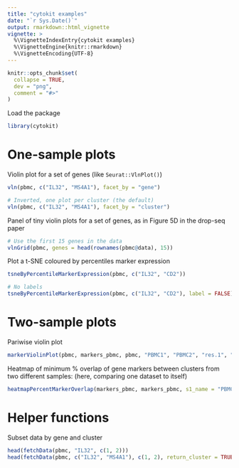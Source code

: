 ```yaml
---
title: "cytokit examples"
date: "`r Sys.Date()`"
output: rmarkdown::html_vignette
vignette: >
  %\VignetteIndexEntry{cytokit examples}
  %\VignetteEngine{knitr::rmarkdown}
  %\VignetteEncoding{UTF-8}
---
```


```r
knitr::opts_chunk$set(
  collapse = TRUE,
  dev = "png",
  comment = "#>"
)
```

Load the package

```r
library(cytokit)
```

# One-sample plots

<!-- Plot a t-SNE coloured by mean marker expression -->

<!-- ```{r tsneByMeanMarkerExpression, fig.width = 6, fig.height = 4, echo = FALSE, eval = FALSE} -->

<!-- tsneByMeanMarkerExpression(pbmc, c("IL32", "CD2")) -->

<!-- ``` -->


Violin plot for a set of genes (like `Seurat::VlnPlot()`)

```r

vln(pbmc, c("IL32", "MS4A1"), facet_by = "gene")

# Inverted, one plot per cluster (the default)
vln(pbmc, c("IL32", "MS4A1"), facet_by = "cluster")

```


Panel of tiny violin plots for a set of genes, as in Figure 5D in the drop-seq paper

```r

# Use the first 15 genes in the data
vlnGrid(pbmc, genes = head(rownames(pbmc@data), 15))

```


Plot a t-SNE coloured by percentiles marker expression

```r

tsneByPercentileMarkerExpression(pbmc, c("IL32", "CD2"))

# No labels
tsneByPercentileMarkerExpression(pbmc, c("IL32", "CD2"), label = FALSE)


```

# Two-sample plots

Pariwise violin plot

```r

markerViolinPlot(pbmc, markers_pbmc, pbmc, "PBMC1", "PBMC2", "res.1", "res.1")

```


Heatmap of minimum % overlap of gene markers between clusters from two different samples:
(here, comparing one dataset to itself)

```r

heatmapPercentMarkerOverlap(markers_pbmc, markers_pbmc, s1_name = "PBMC", s2_name = "PBMC")

```


# Helper functions

Subset data by gene and cluster

```r

head(fetchData(pbmc, "IL32", c(1, 2)))
head(fetchData(pbmc, c("IL32", "MS4A1"), c(1, 2), return_cluster = TRUE, return_cell = TRUE))

```
